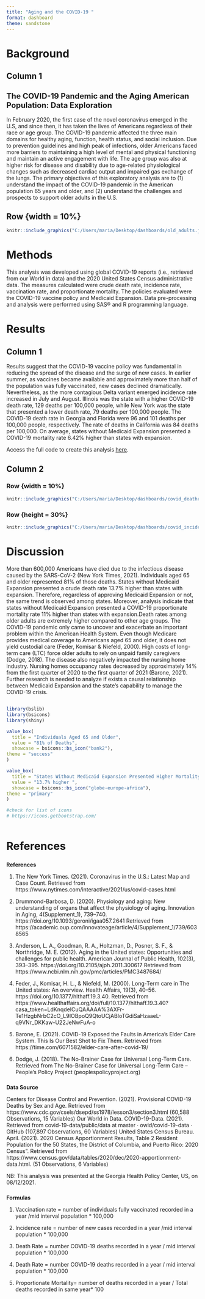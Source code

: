 ```yaml
---
title: "Aging and the COVID-19 "
format: dashboard
theme: sandstone
---
```



# Background

## Column 1 {.sidebar}

<h2 style="font-size: 20px;">**The COVID-19 Pandemic and the Aging American Population: Data Exploration**</h2>

In February 2020, the first case of the novel coronavirus emerged in the U.S, and since then, it has taken the lives of Americans regardless of their race or age group. The COVID-19 pandemic affected the three main domains for healthy aging, function, health status, and social inclusion. Due to prevention guidelines and high peak of infections, older Americans faced more barriers to maintaining a high level of mental and physical functioning and maintain an active engagement with life. The age group was also at higher risk for disease and disability due to age-related physiological changes such as decreased cardiac output and impaired gas exchange of the lungs. The primary objectives of this exploratory analysis are to (1) understand the impact of the COVID-19 pandemic in the American population 65 years and older, and (2) understand the challenges and prospects to support older adults in the U.S.

###

## Row {width = 10%}

```r

knitr::include_graphics("C:/Users/maria/Desktop/dashboards/old_adults.jpg")
```


# Methods

This analysis was developed using global COVID-19 reports (i.e., retrieved from our World in data) and the 2020 United States Census administrative data. The measures calculated were crude death rate, incidence rate, vaccination rate, and proportionate mortality. The policies evaluated were the COVID-19 vaccine policy and Medicaid Expansion. Data pre-processing and analysis were performed using SAS® and R programming language.


# Results

## Column 1 {.sidebar}

Results suggest that the COVID-19 vaccine policy was fundamental in reducing the spread of the disease and the surge of new cases. In earlier summer, as vaccines became available and approximately more than half of the population was fully vaccinated, new cases declined dramatically. Nevertheless, as the more contagious Delta variant emerged incidence rate increased in July and August. Illinois was the state with a higher COVID-19 death rate, 129 deaths per 100,000 people, while New York was the state that presented a lower death rate, 79 deaths per 100,000 people. The COVID-19 death rate in Georgia and Florida were 96 and 101 deaths per 100,000 people, respectively. The rate of deaths in California was 84 deaths per 100,000. On average, states without Medicaid Expansion presented a COVID-19 mortality rate 6.42% higher than states with expansion.

Access the full code to create this analysis <a href="http://covid19-dataexploration.mtcambrosio.com/?fbclid=IwAR2yxt4Vhvim3wjvtnaciPdzgqXRNLcvXPqdO7h_waHT5JPAWXn4hVJXP68" target="_blank">here</a>.

## Column 2

### Row {width = 10%}

```r

knitr::include_graphics("C:/Users/maria/Desktop/dashboards/covid_deathrate.png")

```

### Row {height = 30%}


```r

knitr::include_graphics("C:/Users/maria/Desktop/dashboards/covid_incidence.png")
```

# Discussion

More than 600,000 Americans have died due to the infectious disease caused by the SARS-CoV-2 (New York Times, 2021). Individuals aged 65 and older represented 81% of those deaths. States without Medicaid Expansion presented a crude death rate 13.7% higher than states with expansion. Therefore, regardless of approving Medicaid Expansion or not, the same trend is observed among states. Moreover, analysis indicate that states without Medicaid Expansion presented a COVID-19 proportionate mortality rate 11% higher than states with expansion.Death rates among older adults are extremely higher compared to other age groups. The COVID-19 pandemic only came to uncover and exacerbate an important problem within the American Health System. Even though Medicare provides medical coverage to Americans aged 65 and older, it does not yield custodial care (Feder, Komisar & Niefeld, 2000). High costs of long-term care (LTC) force older adults to rely on unpaid family caregivers (Dodge, 2018). The disease also negatively impacted the nursing home industry. Nursing homes occupancy rates decreased by approximately 14% from the first quarter of 2020 to the first quarter of 2021 (Barone, 2021). Further research is needed to analyze if exists a causal relationship between Medicaid Expansion and the state’s capability to manage the COVID-19 crisis.


##
```r
library(bslib)
library(bsicons)
library(shiny)

value_box(
  title = "Individuals Aged 65 and Older",
  value = "81% of Deaths",
  showcase = bsicons::bs_icon("bank2"),
theme = "success"
)
```



```r
value_box(
  title = "States Without Medicaid Expansion Presented Higher Mortality",
  value = "13.7% higher ",
  showcase = bsicons::bs_icon("globe-europe-africa"),
theme = "primary"
)

#check for list of icons 
# https://icons.getbootstrap.com/
  
```

# References 

###

**References**

1. The New York Times. (2021). Coronavirus in the U.S.: Latest Map and Case Count. Retrieved from https://www.nytimes.com/interactive/2021/us/covid-cases.html

2. Drummond-Barbosa, D. (2020). Physiology and aging: New understanding of organs that affect the physiology of aging. Innovation in Aging, 4(Supplement_1), 739–740. https://doi.org/10.1093/geroni/igaa057.2641 Retrieved from https://academic.oup.com/innovateage/article/4/Supplement_1/739/6038565

3. Anderson, L. A., Goodman, R. A., Holtzman, D., Posner, S. F., & Northridge, M. E. (2012). Aging in the United states: Opportunities and challenges for public health. American Journal of Public Health, 102(3), 393–395. https://doi.org/10.2105/ajph.2011.300617 Retrieved from https://www.ncbi.nlm.nih.gov/pmc/articles/PMC3487684/

4. Feder, J., Komisar, H. L., & Niefeld, M. (2000). Long-Term care in The United states: An overview. Health Affairs, 19(3), 40–56. https://doi.org/10.1377/hlthaff.19.3.40. Retrieved from https://www.healthaffairs.org/doi/full/10.1377/hlthaff.19.3.40?casa_token=LdKnqdeICuQAAAAA%3AXFr-Te1HzgbNrbC2cO_L9IOBpoQ9QtoUCjABIoTGdiSaHzaaeL-q9VNr_DKKaw-U22JeNwFuA-o

5. Barone, E. (2021). COVID-19 Exposed the Faults in America’s Elder Care System. This Is Our Best Shot to Fix Them. Retrieved from https://time.com/6071582/elder-care-after-covid-19/

6. Dodge, J. (2018). The No-Brainer Case for Universal Long-Term Care. Retrieved from The No-Brainer Case for Universal Long-Term Care – People’s Policy Project (peoplespolicyproject.org)

###

**Data Source** 

Centers for Disease Control and Prevention. (2021). Provisional COVID-19 Deaths by Sex and Age. Retrieved from https://www.cdc.gov/csels/dsepd/ss1978/lesson3/section3.html
(60,588 Observations, 15 Variables)
Our World in Data. COVID-19-Data. (2021). Retrieved from covid-19-data/public/data at master · owid/covid-19-data · GitHub
(107,897 Observations, 60 Variables)
United States Census Bureau. April. (2021). 2020 Census Apportionment Results, Table 2 Resident Population for the 50 States, the District of Columbia, and Puerto Rico: 2020 Census". Retrieved from https://www.census.gov/data/tables/2020/dec/2020-apportionment-data.html.
(51 Observations, 6 Variables)

NB: This analysis was presented at the Georgia Health Policy Center, US, on 08/12/2021.


###

**Formulas**

1. Vaccination rate = number of individuals fully vaccinated recorded in a year /mid interval population * 100,000

2. Incidence rate = number of new cases recorded in a year /mid interval population * 100,000

3. Death Rate = number COVID-19 deaths recorded in a year / mid interval population * 100,000

4. Death Rate = number COVID-19 deaths recorded in a year / mid interval population * 100,000

5. Proportionate Mortality= number of deaths recorded in a year / Total deaths recorded in same year* 100
